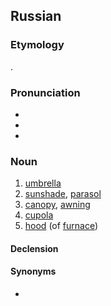 ==Russian==

===Etymology===
{{back-form|ru|зо́нтик}}.

===Pronunciation===
* {{ru-IPA}}
* {{audio|Ru-зонт.ogg|audio|lang=ru}}
* {{homophones|зонд|lang=ru}}

===Noun===
{{ru-noun+|b}}

# [[umbrella]]
# [[sunshade]], [[parasol]]
# [[canopy]], [[awning]]
# [[cupola]]
# [[hood]] (of [[furnace]])

====Declension====
{{ru-noun-table|b}}

====Synonyms====
* {{l|ru|зо́нтик}}
